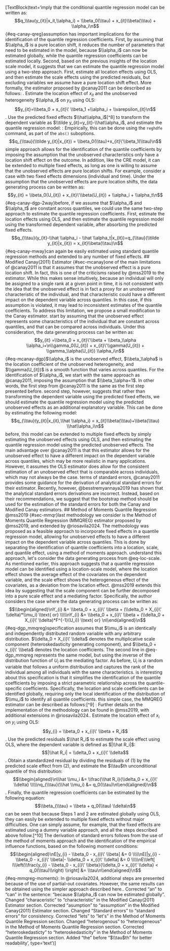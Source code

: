 [TextBlock(text='<edited_text>\nwhich imply that the conditional quantile regression model can be written as: \n\n$$q_\\tau(y_{it}|x_it,\\alpha_i) = \\beta_0(\\tau) + x_{it}\\beta(\\tau) + \\alpha_i\n$${#eq-canay-qreg}\n\nThis assumption has important implications for the identification of the quantile regression coefficients. First, by assuming that $\\alpha_i$ is a pure location shift, it reduces the number of parameters that need to be estimated in the model, because $\\alpha_i$ can now be estimated globally, while the quantile regression coefficients can be estimated locally. Second, based on the previous insights of the location scale model, it suggests that we can estimate the quantile regression model using a two-step approach. First, estimate all location effects using OLS, and then estimate the scale effects using the predicted residuals, but excluding variables we assume have a pure location shift effect. More formally, the estimator proposed by @canay2011 can be described as follows: \n\n1. Estimate the location effect of $x_{it}$ and the unobserved heterogeneity $\\alpha_i$ on $y_{it}$ using OLS:  \n\n$$y_{it}=\\beta_0 +  x_{it}\' \\beta_1   +\\alpha_i + \\varepsilon_{it}\n$$\n\n2. Use the predicted fixed effects $\\hat\\alpha_i$[^8] to transform the dependent variable as $\\tilde y_{it}=y_{it}-\\hat\\alpha_i$, and estimate the quantile regression model: \n\n[^8]: Empirically, this can be done using the `reghdfe` command, as part of the `abs()` suboptions.\n\n$$q_{\\tau}(\\tilde y_{it}|x_{it}) = \\beta_0(\\tau)+x_{it}\'\\beta_1(\\tau)\n$$\n\nThis simple approach allows for the identification of the quantile coefficients by imposing the assumption that the unobserved characteristics only have a location shift effect on the outcome. In addition, like the CRE model, it can be extended to multiple fixed effects, as long as one is willing to assume that the unobserved effects are pure location shifts. For example, consider a case with two fixed effects dimensions (individual and time). Under the assumption that the unobserved effects are pure location shifts, the data generating process can be written as: \n\n$$y_{it} = \\beta_0(U_{it}) + x_{it}\'\\beta(U_{it}) + \\alpha_i + \\alpha_t\n$${#eq-canay-dgp-2way}\n\nAs before, if we assume that $\\alpha_i$ and $\\alpha_t$ are constant across quantiles, we could use the same two-step approach to estimate the quantile regression coefficients. First, estimate the location effects using OLS, and then estimate the quantile regression model using the transformed dependent variable, after absorbing the predicted fixed effects. \n\n$$q_{\\tau}(y_{it}-\\hat \\alpha_i - \\hat \\alpha_t|x_{it})=q_{\\tau}(\\tilde y_{it}|x_{it}) = x_{it}\\beta(\\tau)\n$${#eq-canay-mway}\n\nThis can again be easily estimated using standard quantile regression methods and extended to any number of fixed effects. \n\n## Modified Canay(2011) Estimator {#sec-mcanay}\n\nPerhaps one of the main limitations of @canay2011 is that it assumes that the unobserved effect is a pure location shift. In fact, this is one of the criticisms raised by @mss2019 to the estimator. While this makes sense intuitively, because an individual will only be assigned to a single rank at a given point in time, it is not consistent with the idea that the unobserved effect is in fact a proxy for an unobserved characteristic of the individual, and that characteristic could have a different impact on the dependent variable across quantiles. In this case, if this assumption is violated, it may lead to inconsistent estimates of the quantile coefficients. To address this limitation, we propose a small modification to the Canay estimator. \n\nWe start by assuming that the unobserved effect represents some characteristics of the individual that are constant across quantiles, and that can be compared across individuals. Under this consideration, the data generating process can be written as: \n\n$$y_{it} =\\beta_0 +   x_{it}\'\\beta + \\beta_\\alpha \\alpha_i+\n\\gamma_0(U_{it}) +  x_{it}\'\\gamma(U_{it}) + \\gamma_\\alpha(U_{it}) \\alpha_i\n$${#eq-mcanay-dgp}\n\nWhere $\\alpha_i$ is the unobserved effect, $\\beta_\\alpha$ is the location coefficient of the unobserved heterogeneity, and $\\gamma(U_{it})$ is a smooth function that varies across quantiles. For the identification of $\\alpha_i$, we start with the same approach as @canay2011, imposing the assumption that $\\beta_\\alpha=1$. In other words, the first step from @canay2011 is the same as the first step presented before. \n\nThe second step, however, suggests that rather than transforming the dependent variable using the predicted fixed effects, we should estimate the quantile regression model using the predicted unobserved effects as an additional explanatory variable. This can be done by estimating the following model: \n\n$$q_{\\tau}(y_{it}|x_{it},\\hat \\alpha_i) =  x_{it}\\beta(\\tau)+\\beta(\\tau) \\hat\\alpha_i\n$$\n\nAs before, this model can be extended to multiple fixed effects by simply estimating the unobserved effects using OLS, and then estimating the quantile regression model using the predicted unobserved effects. The main advantage over @canay2011 is that this estimator allows for the unobserved effect to have a different impact on the dependent variable across quantiles, which may be more realistic in many applications. However, it assumes the OLS estimator does allow for the consistent estimation of an unobserved effect that is comparable across individuals, which may not always be the case. \n\nIn terms of standard errors, @canay2011 provides some guidance for the derivation of analytical standard errors for their estimator. Recently, however, @besstremyannaya2019 has shown that the analytical standard errors derivations are incorrect. Instead, based on their recommendations, we suggest that the bootstrap method should be used for the estimation of the standard errors for both the Canay and Modified Canay estimators. \n\n## Method of Moments Quantile Regression @mss2019 {#sec-mmqr}\n\nThe last methodology we consider is the Method of Moments Quantile Regression (MMQREG) estimator proposed by @mss2019, and extended by @riosavila2024. The methodology was proposed as a feasible approach to incorporate fixed effects in a quantile regression model, allowing for unobserved effects to have a different impact on the dependent variable across quantiles. This is done by separating the identification of quantile coefficients into a location, scale, and quantile effect, using a method of moments approach. \n\nTo understand this approach, let\'s consider the data generating process from @eq-loc-scale. As mentioned earlier, this approach suggests that a quantile regression model can be identified using a location-scale model, where the location effect shows the average effect of the covariates on the dependent variable, and the scale effect shows the heterogeneous effect of the covariates, as a deviation from the location effect. @mss2019 extends this idea by suggesting that the scale component can be further decomposed into a pure scale effect and a mediating factor. Specifically, the author considers the case where the data generating process can be written as: \n\n$$\\begin{aligned}\nY_{i} &= \\beta_0 + x_{i}\' \\beta + (\\delta_0 + X_{i}\' \\delta)*\\mu_i) \\text{ or} \\\\\nY_{i} &= \\beta_0 + x_{i}\' \\beta + (\\delta_0 + X_{i}\' \\delta)*F^{-1}(U_i)) \\text{ or} \n\\end{aligned}\n$${#eq-dgp_mmqreg}\n\nThis specification assumes that $\\mu_i$ is an identically and independently distributed random variable with any arbitrary distribution. $\\delta_0 + X_{i}\' \\delta$ denotes the multiplicative scale component (heteroskedasticity generating component), and $\\beta_0 + x_{i}\' \\beta$ denotes the location coefficients. The second line in @eq-dgp_mmqreg represents the same model, but using the inverse of the distribution function of $U_i$ as the mediating factor. As before, $U_i$ is a random variable that follows a uniform distribution and captures the rank of the individual among all individuals with the same characteristics. \n\nWhat is interesting about this specification is that it simplifies the identification of the quantile coefficients by imposing a strict parametric relationship across the quantile-specific coefficients. Specifically, the location and scale coefficients can be identified globally, requiring only the local identification of the distribution of $\\mu_i$ to identify all quantile coefficients. \n\nFor this simple case, the MMQREG estimator can be described as follows:[^9] \n\n[^9]: Further details on the implementation of the methodology can be found in @mss2019, with additional extensions in @riosavila2024.\n\n1. Estimate the location effect of $x_{i}$ on $y_{i}$ using OLS: \n\n$$y_{i} = \\beta_0 + x_{i}\' \\beta + R_i$$\n\n2. Use the predicted residuals $\\hat R_i$ to estimate the scale effect using OLS, where the dependent variable is defined as $|\\hat R_i|$: \n\n$$|\\hat R_i| = \\delta_0 + x_{i}\' \\delta$$\n\n3. Obtain a standardized residual by dividing the residuals of (1) by the predicted scale effect from (2), and estimate the $\\tau$th unconditional quantile of this distribution: \n\n$$\\begin{aligned}\n\\hat \\mu_i &= \\frac{\\hat R_i}{\\delta_0 + x_{i}\' \\delta} \\\\\nq_{\\tau}(\\hat \\mu_i) &= q_0(\\tau)\n\\end{aligned}\n$$\n\n4. Finally, the quantile regression coefficients can be estimated by the following equation: \n\n$$\\beta_{\\tau} = \\beta + q_0(\\tau) \\delta\n$$\n\nIt can be seen that because Steps 1 and 2 are estimated globally using OLS, they can easily be extended to multiple fixed effects without major difficulties. One can simply assume, for example, that the fixed effects are estimated using a dummy variable approach, and all the steps described above follow.[^10] The derivation of standard errors follows from the use of the method of moments approach and the identification of the empirical influence functions, based on the following moment conditions: \n\n$$\\begin{aligned}\nE[y_{i} - \\beta_0 - x_{i}\' \\beta] &= 0 \\\\\nE[|y_{i} - \\beta_0 - x_{i}\' \\beta|- \\delta_0 + x_{i}\' \\delta] &= 0 \\\\\nE\\left[ I\\left(\\frac{y_{i} - \\beta_0 - x_{i}\' \\beta}{\\delta_0 + x_{i}\' \\delta} < q_0(\\tau)\\right) \\right] &= \\tau\n\\end{aligned}\n$${#eq-mmqreg-moments}\n\n[^10]: In @riosavila2024, additional steps are presented because of the use of partial-out covariates. However, the same results can be obtained using the simpler approach described here.\n</edited_text>\n\n<change_explanations>\n1. Corrected "an" to "can" in the sentence: "because $\\alpha_i$ can now be estimated globally"\n2. Changed "characeristic" to "characteristic" in the Modified Canay(2011) Estimator section\n3. Corrected "asumption" to "assumption" in the Modified Canay(2011) Estimator section\n4. Changed "Standard errors" to "standard errors" for consistency\n5. Corrected "lets" to "let\'s" in the Method of Moments Quantile Regression section\n6. Changed "heterogenous" to "heterogeneous" in the Method of Moments Quantile Regression section\n7. Corrected "heteroskedasticty" to "heteroskedasticity" in the Method of Moments Quantile Regression section\n8. Added "the" before "$\\tau$th" for better readability\n</change_explanations>', type='text')]